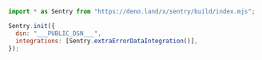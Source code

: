 <SignInNote />

```javascript {tabTitle: JavaScript}
import * as Sentry from "https://deno.land/x/sentry/build/index.mjs";

Sentry.init({
  dsn: "___PUBLIC_DSN___",
  integrations: [Sentry.extraErrorDataIntegration()],
});
```
